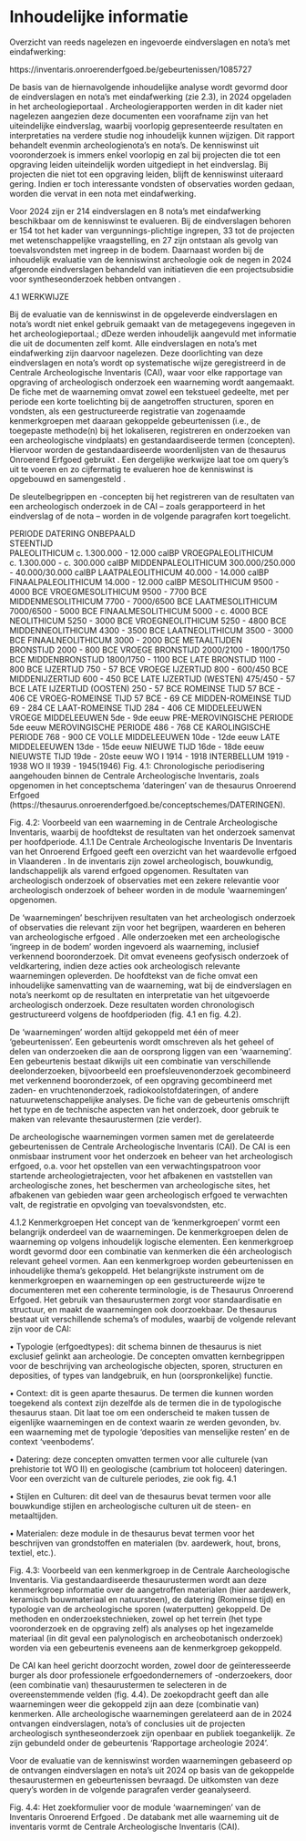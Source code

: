 # Inhoudelijke informatie

Overzicht van reeds nagelezen en ingevoerde eindverslagen en nota's met eindafwerking:

https://inventaris.onroerenderfgoed.be/gebeurtenissen/1085727 

De basis van de hiernavolgende inhoudelijke analyse wordt gevormd door de eindverslagen en nota’s met eindafwerking (zie 2.3), in 2024 opgeladen in het archeologieportaal . Archeologierapporten werden in dit kader niet nagelezen aangezien deze documenten een voorafname zijn van het uiteindelijke eindverslag, waarbij voorlopig gepresenteerde resultaten en interpretaties na verdere studie nog inhoudelijk kunnen wijzigen. Dit rapport behandelt evenmin archeologienota’s en nota’s. De kenniswinst uit vooronderzoek is immers enkel voorlopig en zal bij projecten die tot een opgraving leiden uiteindelijk worden uitgediept in het eindverslag. Bij projecten die niet tot een opgraving leiden, blijft de kenniswinst uiteraard gering. Indien er toch interessante vondsten of observaties worden gedaan, worden die vervat in een nota met eindafwerking. 

Voor 2024 zijn er 214 eindverslagen en 8 nota’s met eindafwerking beschikbaar om de kenniswinst te evalueren. Bij de eindverslagen behoren er 154 tot het kader van vergunnings-plichtige ingrepen, 33 tot de projecten met wetenschappelijke vraagstelling, en 27 zijn ontstaan als gevolg van toevalsvondsten met ingreep in de bodem. Daarnaast worden bij de inhoudelijk evaluatie van de kenniswinst archeologie ook de negen in 2024 afgeronde eindverslagen behandeld van initiatieven die een projectsubsidie voor syntheseonderzoek hebben ontvangen  .

4.1	WERKWIJZE

Bij de evaluatie van de kenniswinst in de opgeleverde eindverslagen en nota’s wordt niet enkel gebruik gemaakt van de metagegevens ingegeven in het archeologieportaal.; dDeze werden inhoudelijk aangevuld met informatie die uit de documenten zelf komt. Alle eindverslagen en nota’s met eindafwerking zijn daarvoor nagelezen. Deze doorlichting van deze eindverslagen en nota’s wordt op systematische wijze geregistreerd in de Centrale Archeologische Inventaris (CAI), waar voor elke rapportage van opgraving of archeologisch onderzoek een waarneming wordt aangemaakt. De fiche met de waarneming omvat zowel een tekstueel gedeelte, met per periode een korte toelichting bij de aangetroffen structuren, sporen en vondsten, als een gestructureerde registratie van zogenaamde kenmerkgroepen met daaraan gekoppelde gebeurtenissen (i.e., de toegepaste methode(n) bij het lokaliseren, registreren en onderzoeken van een archeologische vindplaats) en gestandaardiseerde termen (concepten). Hiervoor worden de gestandaardiseerde woordenlijsten van de thesaurus Onroerend Erfgoed gebruikt . Een dergelijke werkwijze laat toe om query’s uit te voeren en zo cijfermatig te evalueren hoe de kenniswinst is opgebouwd en samengesteld .

De sleutelbegrippen en -concepten bij het registreren van de resultaten van een archeologisch onderzoek in de CAI – zoals gerapporteerd in het eindverslag of de nota – worden in de volgende paragrafen kort toegelicht.

PERIODE	 			DATERING
 	ONBEPAALD			
 	STEENTIJD			
 	PALEOLITHICUM		c. 1.300.000 - 12.000 calBP
 	VROEGPALEOLITHICUM	c. 1.300.000 - c. 300.000 calBP
 	MIDDENPALEOLITHICUM	300.000/250.000 - 40.000/30.000 calBP
 	LAATPALEOLITHICUM	40.000 - 14.000 calBP
 	FINAALPALEOLITHICUM	14.000 - 12.000 calBP
 	MESOLITHICUM		9500 - 4000 BCE
 	VROEGMESOLITHICUM	9500 - 7700 BCE
 	MIDDENMESOLITHICUM	7700 - 7000/6500 BCE
 	LAATMESOLITHICUM	7000/6500 - 5000 BCE
 	FINAALMESOLITHICUM	5000 - c. 4000 BCE
 	NEOLITHICUM		5250 - 3000 BCE
 	VROEGNEOLITHICUM	5250 - 4800 BCE
 	MIDDENNEOLITHICUM	4300 - 3500 BCE
 	LAATNEOLITHICUM	3500 - 3000 BCE
 	FINAALNEOLITHICUM	3000 - 2000 BCE
 	METAALTIJDEN			
 	BRONSTIJD		2000 - 800 BCE
 	VROEGE BRONSTIJD	2000/2100 - 1800/1750 BCE
 	MIDDENBRONSTIJD	1800/1750 - 1100 BCE
 	LATE BRONSTIJD	1100 - 800 BCE
 	IJZERTIJD		750 - 57 BCE
 	VROEGE IJZERTIJD	800 - 600/450 BCE
 	MIDDENIJZERTIJD	600 - 450 BCE
 	LATE IJZERTIJD (WESTEN)	475/450 - 57 BCE
 	LATE IJZERTIJD (OOSTEN)	250 - 57 BCE
 	ROMEINSE TIJD			57 BCE - 406 CE
 	VROEG-ROMEINSE TIJD		57 BCE - 69 CE
 	MIDDEN-ROMEINSE TIJD		69 - 284 CE
 	LAAT-ROMEINSE TIJD		284 - 406 CE
 	MIDDELEEUWEN			
 	VROEGE MIDDELEEUWEN		5de - 9de eeuw
 	PRE-MEROVINGISCHE PERIODE	5de eeuw
 	MEROVINGISCHE PERIODE	486 - 768 CE
 	KAROLINGISCHE PERIODE	768 - 900 CE
 	VOLLE MIDDELEEUWEN		10de - 12de eeuw
 	LATE MIDDELEEUWEN		13de - 15de eeuw
 	NIEUWE TIJD			16de - 18de eeuw
 	NIEUWSTE TIJD			19de - 20ste eeuw
 	WO I			1914 - 1918
 	INTERBELLUM			1919 - 1938
 	WO II			1939 - 1945(1946)
Fig. 4.1: Chronologische periodisering aangehouden binnen de Centrale Archeologische Inventaris, zoals opgenomen in het conceptschema ‘dateringen’ van de thesaurus Onroerend Erfgoed (https://thesaurus.onroerenderfgoed.be/conceptschemes/DATERINGEN).

 
Fig. 4.2: Voorbeeld van een waarneming in de Centrale Archeologische Inventaris, waarbij de hoofdtekst de resultaten van het onderzoek samenvat per hoofdperiode.
4.1.1	De Centrale Archeologische Inventaris
De Inventaris van het Onroerend Erfgoed geeft een overzicht van het waardevolle erfgoed in Vlaanderen . In de inventaris zijn zowel archeologisch, bouwkundig, landschappelijk als varend erfgoed opgenomen. Resultaten van archeologisch onderzoek of observaties met een zekere relevantie voor archeologisch onderzoek of beheer worden in de module ‘waarnemingen’ opgenomen. 

De ‘waarnemingen’ beschrijven resultaten van het archeologisch onderzoek of observaties die relevant zijn voor het begrijpen, waarderen en beheren van archeologische erfgoed . Alle onderzoeken met een archeologische ‘ingreep in de bodem’ worden ingevoerd als waarneming, inclusief verkennend booronderzoek. Dit omvat eveneens geofysisch onderzoek of veldkartering, indien deze acties ook archeologisch relevante waarnemingen opleverden. De hoofdtekst van de fiche omvat een inhoudelijke samenvatting van de waarneming, wat bij de eindverslagen en nota’s neerkomt op de resultaten en interpretatie van het uitgevoerde archeologisch onderzoek. Deze resultaten worden chronologisch gestructureerd volgens de hoofdperioden (fig. 4.1 en fig. 4.2).

De ‘waarnemingen’ worden altijd gekoppeld met één of meer ‘gebeurtenissen’. Een gebeurtenis wordt omschreven als het geheel of delen van onderzoeken die aan de oorsprong liggen van een ‘waarneming’. Een gebeurtenis bestaat dikwijls uit een combinatie van verschillende deelonderzoeken, bijvoorbeeld een proefsleuvenonderzoek gecombineerd met verkennend booronderzoek, of een opgraving gecombineerd met zaden- en vruchtenonderzoek, radiokoolstofdateringen, of andere natuurwetenschappelijke analyses. De fiche van de gebeurtenis omschrijft het type en de technische aspecten van het onderzoek, door gebruik te maken van relevante thesaurustermen (zie verder).

De archeologische waarnemingen vormen samen met de gerelateerde gebeurtenissen de Centrale Archeologische Inventaris (CAI). De CAI is een onmisbaar instrument voor het onderzoek en beheer van het archeologisch erfgoed, o.a. voor het opstellen van een verwachtingspatroon voor startende archeologietrajecten, voor het afbakenen en vaststellen van archeologische zones, het beschermen van archeologische sites, het afbakenen van gebieden waar geen archeologisch erfgoed te verwachten valt, de registratie en opvolging van toevalsvondsten, etc.

4.1.2	Kenmerkgroepen
Het concept van de ‘kenmerkgroepen’ vormt een belangrijk onderdeel van de waarnemingen. De kenmerkgroepen delen de waarneming op volgens inhoudelijk logische elementen. Een kenmerkgroep wordt gevormd door een combinatie van kenmerken die één archeologisch relevant geheel vormen. Aan een kenmerkgroep worden gebeurtenissen en inhoudelijke thema’s gekoppeld. Het belangrijkste instrument om de kenmerkgroepen en waarnemingen op een gestructureerde wijze te documenteren met een coherente terminologie, is de Thesaurus Onroerend Erfgoed. Het gebruik van thesaurustermen zorgt voor standaardisatie en structuur, en maakt de waarnemingen ook doorzoekbaar. De thesaurus bestaat uit verschillende schema’s of modules, waarbij de volgende relevant zijn voor de CAI:
 
• Typologie (erfgoedtypes): dit schema binnen de thesaurus is niet exclusief gelinkt aan archeologie. De concepten omvatten kernbegrippen voor de beschrijving van archeologische objecten, sporen, structuren en deposities, of types van landgebruik, en hun (oorspronkelijke) functie.

• Context: dit is geen aparte thesaurus. De termen die kunnen worden toegekend als context zijn dezelfde als de termen die in de typologische thesaurus staan. Dit laat toe om een onderscheid te maken tussen de eigenlijke waarnemingen en de context waarin ze werden gevonden, bv. een waarneming met de typologie ‘deposities van menselijke resten’ en de context ‘veenbodems’. 

• Datering: deze concepten omvatten termen voor alle culturele (van prehistorie tot WO II) en geologische (cambrium tot holoceen) dateringen. Voor een overzicht van de culturele periodes, zie ook fig. 4.1

• Stijlen en Culturen: dit deel van de thesaurus bevat termen voor alle bouwkundige stijlen en archeologische culturen uit de steen- en metaaltijden. 

• Materialen: deze module in de thesaurus bevat termen voor het beschrijven van grondstoffen en materialen (bv. aardewerk, hout, brons, textiel, etc.). 

 
Fig. 4.3: Voorbeeld van een kenmerkgroep in de Centrale Aarcheologische Inventaris. Via gestandaardiseerde thesaurustermen wordt aan deze kenmerkgroep informatie over de aangetroffen materialen (hier aardewerk, keramisch bouwmateriaal en natuursteen), de datering (Romeinse tijd) en typologie van de archeologische sporen (waterputten) gekoppeld. De methoden en onderzoekstechnieken, zowel op het terrein (het type vooronderzoek en de opgraving zelf) als analyses op het ingezamelde materiaal (in dit geval een palynologisch en archeobotanisch onderzoek) worden via een gebeurtenis eveneens aan de kenmerkgroep gekoppeld.

De CAI kan heel gericht doorzocht worden, zowel door de geïnteresseerde burger als door professionele erfgoedondernemers of -onderzoekers, door (een combinatie van) thesaurustermen te selecteren in de overeenstemmende velden  (fig. 4.4). De zoekopdracht geeft dan alle waarnemingen weer die gekoppeld zijn aan deze (combinatie van) kenmerken. Alle archeologische waarnemingen gerelateerd aan de in 2024 ontvangen eindverslagen, nota’s of conclusies uit de projecten archeologisch syntheseonderzoek zijn openbaar en publiek toegankelijk. Ze zijn gebundeld onder de gebeurtenis ‘Rapportage archeologie 2024’.

Voor de evaluatie van de kenniswinst worden waarnemingen gebaseerd op de ontvangen eindverslagen en nota’s uit 2024 op basis van de gekoppelde thesaurustermen en gebeurtenissen bevraagd. De uitkomsten van deze query’s worden in de volgende paragrafen verder geanalyseerd.

 
Fig. 4.4: Het zoekformulier voor de module ‘waarnemingen’ van de Inventaris Onroerend Erfgoed . De databank met alle waarneming uit de inventaris vormt de Centrale Archeologische Inventaris (CAI).

